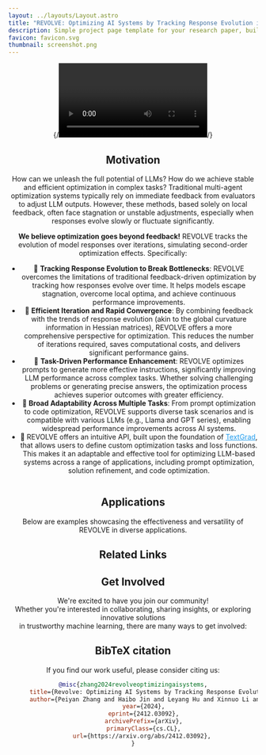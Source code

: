 ```yaml
---
layout: ../layouts/Layout.astro
title: "REVOLVE: Optimizing AI Systems by Tracking Response Evolution in Textual Optimization"
description: Simple project page template for your research paper, built with Astro and Tailwind CSS
favicon: favicon.svg
thumbnail: screenshot.png
---
```




<Header
  title={frontmatter.title}
  authors={[
    {
      name: "Peiyan Zhang",
      url: "https://peiyance.github.io/",
      institution: "Hong Kong University of Science and Technology",
    },
    {
      name: "Haibo Jin",
      url: "https://haibojin001.github.io/",
      institution: "University of Illinois at Urbana-Champaign",
    },
    {
      name: "Leyang Hu",
      url: "https://openreview.net/profile?id=~Leyang_Hu1",
      institution: "Brown University",
    },
    {
      name: "Xinnuo Li",
      url: "https://openreview.net/profile?id=~Xinnuo_Li2",
      institution: "University of Michigan - Ann Arbor",
    },
    {
      name: "Liying Kang",
      url: "https://openreview.net/profile?id=~Liying_Kang1",
      institution: "Hong Kong Polytechnic University",
    },
    {
      name: "Man Luo",
      url: "https://luomancs.github.io/",
      institution: "Intel Lab",
    },
    {
      name: "Yangqiu Song",
      url: "https://www.cse.ust.hk/~yqsong/",
      institution: "Hong Kong University of Science and Technology",
    },
    {
      name: "Haohan Wang",
      url: "https://haohanwang.github.io/",
      institution: "University of Illinois at Urbana-Champaign",
      notes: ["†"],
    },
  ]}
  notes={[
    {
      symbol: "†",
      text: "Corresponding Author",
    },
  ]}
  links={[
    {
      name: "Paper",
      url: "https://arxiv.org/pdf/2412.03092",
      icon: "fa-solid:file-pdf",
    },
    {
      name: "Code",
      url: "https://github.com/Peiyance/REVOLVE",
      icon: "mdi:github",
    },
    {
      name: "arXiv",
      url: "https://arxiv.org/abs/2412.03092",
      icon: "academicons:arxiv",
    },
  ]}
  />

 {/*<Video source={outside} />*/}



<HighlightedSection>

<Abstract />

</HighlightedSection>


<h2 style="text-align:center">Motivation</h2>

How can we unleash the full potential of LLMs? How do we achieve stable and efficient optimization in complex tasks? Traditional multi-agent optimization systems typically rely on immediate feedback from evaluators to adjust LLM outputs. However, these methods, based solely on local feedback, often face stagnation or unstable adjustments, especially when responses evolve slowly or fluctuate significantly.

**We believe optimization goes beyond feedback!** REVOLVE tracks the evolution of model responses over iterations, simulating second-order optimization effects. Specifically:
- 🌟 **Tracking Response Evolution to Break Bottlenecks**: REVOLVE overcomes the limitations of traditional feedback-driven optimization by tracking how responses evolve over time. It helps models escape stagnation, overcome local optima, and achieve continuous performance improvements.
- 🚀 **Efficient Iteration and Rapid Convergence**: By combining feedback with the trends of response evolution (akin to the global curvature information in Hessian matrices), REVOLVE offers a more comprehensive perspective for optimization. This reduces the number of iterations required, saves computational costs, and delivers significant performance gains.
- 🎯 **Task-Driven Performance Enhancement**: REVOLVE optimizes prompts to generate more effective instructions, significantly improving LLM performance across complex tasks. Whether solving challenging problems or generating precise answers, the optimization process achieves superior outcomes with greater efficiency.
- 🔧 **Broad Adaptability Across Multiple Tasks**: From prompt optimization to code optimization, REVOLVE supports diverse task scenarios and is compatible with various LLMs (e.g., Llama and GPT series), enabling widespread performance improvements across AI systems.
- 🔰 REVOLVE offers an intuitive API, built upon the foundation of <a href="https://github.com/zou-group/textgrad" style="color:hsl(204, 86%, 53%) !important;;">TextGrad</a>, that allows users to define custom optimization tasks and loss functions. This makes it an adaptable and effective tool for optimizing LLM-based systems across a range of applications, including prompt optimization, solution refinement, and code optimization.



<Figure
    caption=""
  >
    <Image source={method_comparison} altText="The illustrative comparison between REVOLVE and first-order optimization methods." />
</Figure>

<h2 style="text-align:center">Applications</h2>
Below are examples showcasing the effectiveness and versatility of REVOLVE in diverse applications.
  <Application />


## Related Links

<Related />



<h2 style="text-align:center">Get Involved</h2>
<div style="text-align: center;">
  We're excited to have you join our community! <br/>
  Whether you're interested in collaborating, sharing insights,
  or exploring innovative solutions <br/>
  in trustworthy machine learning, there are many ways to get involved:
</div>
<GetInvolved />

## BibTeX citation
If you find our work useful, please consider citing us:
```bibtex
@misc{zhang2024revolveoptimizingaisystems,
      title={Revolve: Optimizing AI Systems by Tracking Response Evolution in Textual Optimization}, 
      author={Peiyan Zhang and Haibo Jin and Leyang Hu and Xinnuo Li and Liying Kang and Man Luo and Yangqiu Song and Haohan Wang},
      year={2024},
      eprint={2412.03092},
      archivePrefix={arXiv},
      primaryClass={cs.CL},
      url={https://arxiv.org/abs/2412.03092}, 
}
```
